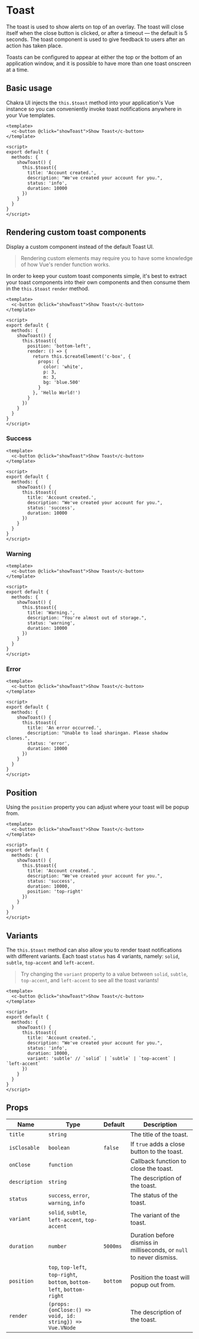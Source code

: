 
<SEO
  title="Toast"
  description="The toast is used to show alerts on top of an overlay."
/>

# Toast

The toast is used to show alerts on top of an overlay. The toast will close
itself when the close button is clicked, or after a timeout — the default is 5
seconds. The toast component is used to give feedback to users after an action
has taken place.

Toasts can be configured to appear at either the top or the bottom of an
application window, and it is possible to have more than one toast onscreen at a
time.

<carbon-ad />

## Basic usage

Chakra UI injects the `this.$toast` method into your application's Vue instance so you can
conveniently invoke toast notifications anywhere in your Vue templates.

```vue live=true
<template>
  <c-button @click="showToast">Show Toast</c-button>
</template>

<script>
export default {
  methods: {
    showToast() {
      this.$toast({
        title: 'Account created.',
        description: "We've created your account for you.",
        status: 'info',
        duration: 10000
      })
    }
  }
}
</script>
```

## Rendering custom toast components

Display a custom component instead of the default Toast UI.

> Rendering custom elements may require you to have some knowledge of how Vue's render function works.

In order to keep your custom toast components simple, it's best to extract
your toast components into their own components and then consume them in the `this.$toast`
`render` method.

```vue live=true
<template>
  <c-button @click="showToast">Show Toast</c-button>
</template>

<script>
export default {
  methods: {
    showToast() {
      this.$toast({
        position: 'bottom-left',
        render: () => {
          return this.$createElement('c-box', {
            props: {
              color: 'white',
              p: 3,
              m: 3,
              bg: 'blue.500'
            }
          }, 'Hello World!')
        }
      })
    }
  }
}
</script>
```

### Success

```vue live=true
<template>
  <c-button @click="showToast">Show Toast</c-button>
</template>

<script>
export default {
  methods: {
    showToast() {
      this.$toast({
        title: 'Account created.',
        description: "We've created your account for you.",
        status: 'success',
        duration: 10000
      })
    }
  }
}
</script>
```

### Warning

```vue live=true
<template>
  <c-button @click="showToast">Show Toast</c-button>
</template>

<script>
export default {
  methods: {
    showToast() {
      this.$toast({
        title: 'Warning.',
        description: "You're almost out of storage.",
        status: 'warning',
        duration: 10000
      })
    }
  }
}
</script>
```

### Error

```vue live=true
<template>
  <c-button @click="showToast">Show Toast</c-button>
</template>

<script>
export default {
  methods: {
    showToast() {
      this.$toast({
        title: 'An error occurred.',
        description: "Unable to load sharingan. Please shadow clones.",
        status: 'error',
        duration: 10000
      })
    }
  }
}
</script>
```

## Position

Using the `position` property you can adjust where your toast will be popup from.

```vue live=true
<template>
  <c-button @click="showToast">Show Toast</c-button>
</template>

<script>
export default {
  methods: {
    showToast() {
      this.$toast({
        title: 'Account created.',
        description: "We've created your account for you.",
        status: 'success',
        duration: 10000,
        position: 'top-right'
      })
    }
  }
}
</script>
```

## Variants

The `this.$toast` method can also allow you to render toast notifications with different
variants. Each toast `status` has 4 variants, namely: `solid`, `subtle`, `top-accent` and `left-accent`.

> Try changing the `variant` property to a value between `solid`, `subtle`, `top-accent`, and `left-accent` to see all the toast variants!

```vue live=true
<template>
  <c-button @click="showToast">Show Toast</c-button>
</template>

<script>
export default {
  methods: {
    showToast() {
      this.$toast({
        title: 'Account created.',
        description: "We've created your account for you.",
        status: 'info',
        duration: 10000,
        variant: 'subtle' // `solid` | `subtle` | `top-accent` | `left-accent`
      })
    }
  }
}
</script>
```


## Props

| Name          | Type                                                                    | Default  | Description                                                          |
| ------------- | ----------------------------------------------------------------------- | -------- | -------------------------------------------------------------------- |
| `title`       | `string`                                                                |          | The title of the toast.                                              |
| `isClosable`  | `boolean`                                                               | `false`  | If `true` adds a close button to the toast.                          |
| `onClose`     | `function`                                                              |          | Callback function to close the toast.                                |
| `description` | `string`                                                                |          | The description of the toast.                                        |
| `status`      | `success`, `error`, `warning`, `info`                                   |          | The status of the toast.                                             |
| `variant`     | `solid`, `subtle`, `left-accent`, `top-accent`                           |          | The variant of the toast.                                            |
| `duration`    | `number`                                                                | `5000ms` | Duration before dismiss in milliseconds, or `null` to never dismiss. |
| `position`    | `top`, `top-left`, `top-right`, `bottom`, `bottom-left`, `bottom-right`  | `bottom` | Position the toast will popup out from.                              |
| `render`      | `(props: {onClose:() => void, id: string}) => Vue.VNode`                |          | The description of the toast.                                        |
